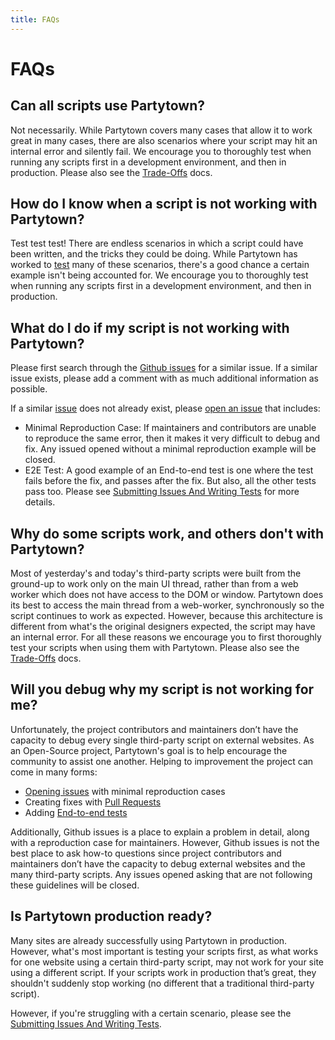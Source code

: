 ```yaml
---
title: FAQs
---
```


# FAQs

## Can all scripts use Partytown?

Not necessarily. While Partytown covers many cases that allow it to work great in many cases, there are also scenarios where your script may hit an internal error and silently fail. We encourage you to thoroughly test when running any scripts first in a development environment, and then in production. Please also see the [Trade-Offs](/trade-offs) docs.

## How do I know when a script is not working with Partytown?

Test test test! There are endless scenarios in which a script could have been written, and the tricks they could be doing. While Partytown has worked to [test](/tests/) many of these scenarios, there's a good chance a certain example isn't being accounted for. We encourage you to thoroughly test when running any scripts first in a development environment, and then in production.

## What do I do if my script is not working with Partytown?

Please first search through the [Github issues](https://github.com/BuilderIO/partytown/issues) for a similar issue. If a similar issue exists, please add a comment with as much additional information as possible.

If a similar [issue](https://github.com/BuilderIO/partytown/issues) does not already exist, please [open an issue](https://github.com/BuilderIO/partytown/issues/new/choose) that includes:

- Minimal Reproduction Case: If maintainers and contributors are unable to reproduce the same error, then it makes it very difficult to debug and fix. Any issued opened without a minimal reproduction example will be closed.
- E2E Test: A good example of an End-to-end test is one where the test fails before the fix, and passes after the fix. But also, all the other tests pass too. Please see [Submitting Issues And Writing Tests](https://github.com/BuilderIO/partytown/blob/main/CONTRIBUTING.md#submitting-issues-and-writing-tests) for more details.

## Why do some scripts work, and others don't with Partytown?

Most of yesterday's and today's third-party scripts were built from the ground-up to work only on the main UI thread, rather than from a web worker which does not have access to the DOM or window. Partytown does its best to access the main thread from a web-worker, synchronously so the script continues to work as expected. However, because this architecture is different from what's the original designers expected, the script may have an internal error. For all these reasons we encourage you to first thoroughly test your scripts when using them with Partytown. Please also see the [Trade-Offs](/trade-offs) docs.

## Will you debug why my script is not working for me?

Unfortunately, the project contributors and maintainers don’t have the capacity to debug every single third-party script on external websites. As an Open-Source project, Partytown's goal is to help encourage the community to assist one another. Helping to improvement the project can come in many forms:

- [Opening issues](https://github.com/BuilderIO/partytown/blob/main/CONTRIBUTING.md#submitting-issues-and-writing-tests) with minimal reproduction cases
- Creating fixes with [Pull Requests](https://github.com/BuilderIO/partytown/blob/main/CONTRIBUTING.md#submitting-issues-and-writing-tests)
- Adding [End-to-end tests](/tests/)

Additionally, Github issues is a place to explain a problem in detail, along with a reproduction case for maintainers. However, Github issues is not the best place to ask how-to questions since project contributors and maintainers don’t have the capacity to debug external websites and the many third-party scripts. Any issues opened asking that are not following these guidelines will be closed.

## Is Partytown production ready?

Many sites are already successfully using Partytown in production. However, what's most important is testing your scripts first, as what works for one website using a certain third-party script, may not work for your site using a different script. If your scripts work in production that’s great, they shouldn't suddenly stop working (no different that a traditional third-party script).

However, if you're struggling with a certain scenario, please see the [Submitting Issues And Writing Tests](https://github.com/BuilderIO/partytown/blob/main/CONTRIBUTING.md#submitting-issues-and-writing-tests).
